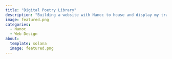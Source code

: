 ```yaml
---
title: "Digital Poetry Library"
description: "Building a website with Nanoc to house and display my translations of Chinese migrant worker poetry. Repo can be found here: https://github.com/jiekeller/ind.study/ & website can be found here: https://jiekeller.github.io/ind.study/."
image: featured.png
categories:
  - Nanoc
  - Web Design
about:
  template: solana
  image: featured.png
---
```


